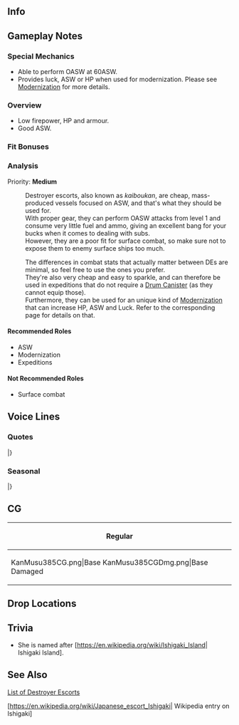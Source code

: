 ==Info==
{{KanmusuInfo|ID=385}}
{{KanmusuInfo|ID=385a}}

==Gameplay Notes==
===Special Mechanics===
* Able to perform OASW at 60ASW.
* Provides luck, ASW or HP when used for modernization. Please see [[Modernization]] for more details.

===Overview===
* Low firepower, HP and armour.
* Good ASW.

===Fit Bonuses===
{{:{{BASEPAGENAME}}/Equipment Bonuses}}
{{clear}}

===Analysis===
Priority: '''Medium'''

:Destroyer escorts, also known as ''kaiboukan'', are cheap, mass-produced vessels focused on ASW, and that's what they should be used for.
:With proper gear, they can perform OASW attacks from level 1 and consume very little fuel and ammo, giving an excellent bang for your bucks when it comes to dealing with subs.
:However, they are a poor fit for surface combat, so make sure not to expose them to enemy surface ships too much.

:The differences in combat stats that actually matter between DEs are minimal, so feel free to use the ones you prefer.
:They're also very cheap and easy to sparkle, and can therefore be used in expeditions that do not require a [[Drum Canister]] (as they cannot equip those).
:Furthermore, they can be used for an unique kind of [[Modernization]] that can increase HP, ASW and Luck. Refer to the corresponding page for details on that.


====Recommended Roles====
* ASW
* Modernization
* Expeditions

====Not Recommended Roles====
* Surface combat

==Voice Lines==
===Quotes===
{{ShipquoteHeader}}
{{ShipquoteKai
|scenario = Introduction
|origin = 占守型海防艦、石垣です。なに？私の顔になにかついてる？…そう、ならいいの。潜水艦退治なら、任せて。そうよ。
|translation = I'm the Shimushu-class coastal defense ship, Ishigaki. What? Is there something on my face? ...Oh, alright then. Leave destroying submarines to me. I'm serious.
|audio = Ishigaki-Intro.mp3
}}
{{ShipquoteKai
|scenario = Introduction
|kai = yes
|origin = 占守型海防艦、石垣です。なに？私の顔になにか？…そう、ならいいの。守っていきたい、艦隊も、あなたも。任せて、ください。
|translation = I'm the Shimushu-class coastal defense ship, Ishigaki. What? Is there something on my face? ...Oh, alright then. I want to protect, the fleet, and you. Please leave it to me.
|audio = IshigakiKai-Intro.mp3
}}
{{ShipquoteKai
|scenario = Library
|origin = 占守型海防艦、石垣です。北方の海の守りにつきました。大湊、幌筵などを拠点に、北方の船団の護衛、対潜哨戒、警備や救難活動にも努めたの。敵潜水艦は厄介なもの、沈められるときに沈めないと。頑張ります。見ていて、ください。
|translation = I'm the Shimushu-class coastal defense ship, Ishigaki. I've come to defend the Northern Seas. I was stationed in Oominato and Paramushir where I performed escort, anti-submarine patrol, security, and rescue duties for the Northern Fleet. Enemy submarines are a nuisance, we must sink them when we can. I'll do my best. Please watch over me.
|audio = Ishigaki-Library.mp3
}}
{{ShipquoteKai
|scenario = Secretary 1
|origin = なんですか？私は、別に…いや、なんでも、ないです。
|translation = What is it? I'm, not really... Actually, it's nothing.
|audio = Ishigaki-Sec1.mp3
}}
{{ShipquoteKai
|scenario = Secretary 1
|kai = yes
|origin = なに？私は…うーん、なんでもない。
|translation = What? I'm... No, it's nothing.
|audio = IshigakiKai-Sec1.mp3
}}
{{ShipquoteKai
|scenario = Secretary 2
|origin = この石垣を使えますか？そうですか。
|translation = Am I of use to you? I see.
|audio = Ishigaki-Sec2.mp3
}}
{{ShipquoteKai
|scenario = Secretary 3
|origin = この石垣になにか伝えたいことがあるのね？提督、じゃ、この手握ってみて。そして目をつぶるの。なにが見えますか。えっ？なにも？あたたかい？はあ？
|translation = You have something you want to say to me? Admiral, okay, take my hand. Now close your eyes. What do you see? Eh? Nothing? It's warm? Huh?
|audio = Ishigaki-Sec3.mp3
}}
{{ShipquoteKai
|scenario = Secretary Idle
|origin = この手を、違う。あの、提督この手は違う。難しい。あっ、ハチ姉さん？ちが、違うの！そんなんじゃ！
|translation = Take this hand and, no. Um, Admiral this hand, this isn't right. This is tough. Ah, Hachi-neesan? N-no! It's not like that!
|audio = Ishigaki-Idle.mp3
}}
{{ShipquoteKai
|scenario = Secretary (Married)
|origin = 特に問題はないです。そんなに心配しなくても。でも、少し、うれしい。
|translation = There are no problems in particular. You don't need to worry so much. But it makes me a little happy.
|audio = Ishigaki-SecMarried.mp3
}}
{{ShipquoteKai
|scenario = Wedding
|origin = なんか顔色が悪いような。お茶でも入れますか？休んでください。私が見ておきます。私が…
|translation = You don't look so good. Shall I prepare some tea? Please rest. I'll watch over you. I will...
|audio = Ishigaki-Wedding.mp3
}}
{{ShipquoteKai
|scenario = Player's Score
|origin = 知りたいのね？持ってきます。
|translation = You want to know, right? I'll bring it here.
|audio = Ishigaki-PlayerScore.mp3
}}
{{ShipquoteKai
|scenario = Joining the Fleet
|origin = 石垣、出ます。
|translation = Ishigaki, heading out.
|audio = Ishigaki-JoinFleet.mp3
}}
{{ShipquoteKai
|scenario = Joining the Fleet
|kai = yes
|origin = 第二海上護衛隊、石垣、出ます。
|translation = 2nd Maritime Escort Fleet, Ishigaki, heading out.
|audio = IshigakiKai-JoinFleet.mp3
}}
{{ShipquoteKai
|scenario = Equipment 1
|origin = 意味があるといいけど。
|translation = It'll be nice if this has a purpose.
|audio = Ishigaki-Equip1.mp3
}}
{{ShipquoteKai
|scenario = Equipment 2
|origin = ありかも、しれない。
|translation = This might just work, or not.
|audio = Ishigaki-Equip2.mp3
}}
{{ShipquoteKai
|scenario = Equipment 3
|origin = はぁ。なんでも、ない。
|translation = *Sigh* It's nothing.
|audio = Ishigaki-Equip3.mp3
}}
{{ShipquoteKai
|scenario = Supply
|origin = いただきました。
|translation = I accept.
|audio = Ishigaki-Supply.mp3
}}
{{ShipquoteKai
|scenario = Docking (Minor Damage)
|origin = 下がります。
|translation = I'm falling back.
|audio = Ishigaki-DockMinor.mp3
}}
{{ShipquoteKai
|scenario = Docking (Major Damage)
|origin = 頭が痛いの。頭が！
|translation = My head hurts. My head!<ref>She had her bow blown off by the [https://en.wikipedia.org/wiki/USS_Herring| USS Herring].</ref>
|audio = Ishigaki-DockMajor.mp3
}}
{{ShipquoteKai
|scenario = Construction
|origin = できた、みたい。
|translation = Looks like, it's done.
|audio = Ishigaki-Construction.mp3
}}
{{ShipquoteKai
|scenario = Returning from Sortie
|origin = 帰って、きた。ふあぁ。
|translation = We've, returned. Whew.
|audio = Ishigaki-SortieReturn.mp3
}}
{{ShipquoteKai
|scenario = Starting a Sortie
|origin = 私が旗艦？いいけど。じゃ、ついてきて
|translation = I'm the flagship? That's fine. Okay, follow me.
|audio = Ishigaki-Sortie.mp3
}}
{{ShipquoteKai
|scenario = Starting a Sortie
|kai = yes
|origin = 私が旗艦？わかりました、任せて。艦隊出撃。守ります。
|translation = I'm the flagship? Understood, leave it to me. Sortieing fleet. I will protect everyone.
|audio = IshigakiKai-Sortie.mp3
}}
{{ShipquoteKai
|scenario = Starting a Battle
|origin = 負ける気はないわ。かかってきて！
|translation = I have no intention of losing. Bring it on!
|audio = Ishigaki-BattleStart.mp3
}}
{{ShipquoteKai
|scenario = Attack
|origin = くらえっ！
|translation = Take this!
|audio = Ishigaki-Attack.mp3
}}
{{ShipquoteKai
|scenario = Night Battle Attack 
|origin = 私…負けない！
|translation = I... won't lose!
|audio = Ishigaki-NightAttack.mp3
}}
{{ShipquoteKai
|scenario = Night Battle
|origin = 攻撃を続けます。逃がすものか！
|translation = We'll press the attack. I won't let you get away!
|audio = Ishigaki-NightBattle.mp3
}}
{{ShipquoteKai
|scenario = MVP
|origin = 私？そう…そうですか。
|translation = Me? I see... Alright then.
|audio = Ishigaki-MVP.mp3
}}
{{ShipquoteKai
|scenario = Minor Damage 1
|origin = こんなの…痛く…ない。
|translation = This... doesn't hurt... at all.
|audio = Ishigaki-MinorDmg1.mp3
}}
{{ShipquoteKai
|scenario = Minor Damage 2
|origin = 私には、通用しないよ。
|translation = That won't do anything to me.
|audio = Ishigaki-MinorDmg2.mp3
}}
{{ShipquoteKai
|scenario = Major Damage
|origin = いったい！だからって、負けないよ！
|translation = It hurts! But this won't defeat me!
|audio = Ishigaki-MajorDmg.mp3
}}
{{ShipquoteKai
|scenario = Sunk
|origin = うふふぅ…沈むの？いいけど……大湊に帰る…から…私は…
|translation = Hahaa... I'm sinking? Fine then... I'll... just go... back to... Oominato...
|audio = Ishigaki-Sunk.mp3
}}
|} <references/>

{{clear}}

===Seasonal===
{{SeasonalHeaderOld}}
{{SeasonalQuote
|scenario = [[Seasonal/Rainy_Season_2019|Rainy Season 2019]]
|origin = ハチ姉さん？それ、私…ですか？そう。そうですか。そう。はぁ。なぜに？
|translation =	Hachi-neesan? Is that... me? Oh... I see... That's how it is... Hahhh... Why?
|audio = Ishigaki_Rainy_Season_2019_Sec1.mp3
|notes = 
}}
{{SeasonalQuote
|scenario = [[Seasonal/Autumn_2019|Autumn 2019]]
|origin = 秋…よし。何故か気合が入ってきます。頑張ろう。負ける気はありません。ふん。
|translation =	It's autumn... Alright. I feel motivated for some reason. I'll go do my best. I feel like I won't lose. Humph.
|audio = Ishigaki_Autumn_2019_Sec1.mp3
|notes = 
}}
{{SeasonalQuote
|scenario = [[Seasonal/Saury_2019|Saury 2019]]
|origin = 秋刀魚漁支援ですか？仕方ありません。北方の海、水先案内は石垣にお任せください。頑張ります。
|translation =	Supporting the saury fishing? I'll do it then. Please allow me to be your pilot through the Northern seas. I'll do my best.<ref>She means being a [https://en.wikipedia.org/wiki/Maritime_pilot maritime pilot].</ref>
|audio = Ishigaki_Saury_2019_Sec1.mp3
|notes = 
}}
{{SeasonalQuote
|scenario = [[Seasonal/End_of_Year_2019|End of Year 2019]]
|origin = 年末大掃除ですか？石垣、微妙に頭が痛くなってきて。すみません、提督、石垣、工廠に…あの…
|translation =	The year end spring clean? My head kind of hurts. I'm sorry, Admiral, I'll just go to the arsenal... Umm...
|audio = Ishigaki_Year_End_2019_Secretary_1.mp3
|notes = 
}}
{{SeasonalQuote
|scenario = [[Seasonal/Setsubun_2020|Setsubun 2020]]
|origin = 	衣笠さん、節分ですか？これがお豆…ふむ。…よし…狙い、よし…目標、ハチ姉さん…打って！
|translation =	Kinugasa, is it Setsubun now? These beans are for... I see... Alright then... Target acquired... The target is, Hachi-neesan... Fire!
|audio = Ishigaki_Setsubun_2020_Secretary_1.mp3
|notes = 
}}
{{SeasonalQuote
|scenario = [[Seasonal/Valentine%27s_Day_2020|Valentine's Day 2020]]
|origin = あの、これを、あげます。いえ、特に意味は…あります…けど……ふあぁ…
|translation =	Umm, this is for you. No, there's nothing... special about it... but... Uhh...
|audio = Ishigaki_Valentines_2020_Secretary_1.mp3
|notes = 
}}
{{SeasonalQuote
|scenario = [[Seasonal/Seventh_Anniversary|7th Anniversary]]
|origin = 七周年。それは大きなことですね。おめでとうございます。ふぅ。
|translation =	The 7th Anniversary. That's a big deal right? Congratulations. Whew.
|audio = Ishigaki_7th_Anniversary_Secretary_1.mp3
|notes = 
}}
|}<references/>

{{clear}}

==CG==
{| class="mw-collapsible mw-collapsed wikitable" style="width: 100%;"
!Regular
|-
|<gallery>
KanMusu385CG.png|Base
KanMusu385CGDmg.png|Base Damaged
</gallery>
|}

==Drop Locations==


==Trivia==
* She is named after [https://en.wikipedia.org/wiki/Ishigaki_Island| Ishigaki Island].

==See Also==
[[List_of_destroyer_escorts_by_upgraded_maximum_stats| List of Destroyer Escorts]]

[https://en.wikipedia.org/wiki/Japanese_escort_Ishigaki| Wikipedia entry on Ishigaki]

{{shiplist}}